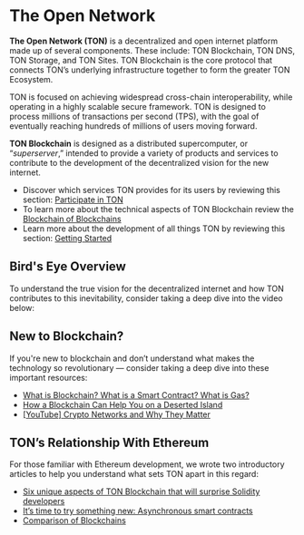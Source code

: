 
# The Open Network


__The Open Network (TON)__ is a decentralized and open internet platform made up of several components. These include: TON Blockchain, TON DNS, TON Storage, and TON Sites. TON Blockchain is the core protocol that connects TON’s underlying infrastructure together to form the greater TON Ecosystem.

TON is focused on achieving widespread cross-chain interoperability, while operating in a highly scalable secure framework. TON is designed to process millions of transactions per second (TPS), with the goal of eventually reaching hundreds of millions of users moving forward.

__TON Blockchain__ is designed as a distributed supercomputer, or “_superserver_,” intended to provide a variety of products and services to contribute to the development of the decentralized vision for the new internet.

* Discover which services TON provides for its users by reviewing this section: [Participate in TON](/participate/)
* To learn more about the technical aspects of TON Blockchain review the [Blockchain of Blockchains](/learn/overviews/ton-blockchain)
* Learn more about the development of all things TON by reviewing this section: [Getting Started](/develop/getting-started)

## Bird's Eye Overview

To understand the true vision for the decentralized internet and how TON contributes to this inevitability, consider taking a deep dive into the video below:

<Player url="https://www.youtube.com/watch?v=XgzHmV_nnpY" />

## New to Blockchain?

If you're new to blockchain and don’t understand what makes the technology so revolutionary — consider taking a deep dive into these important resources:

* [What is Blockchain? What is a Smart Contract? What is Gas?](https://blog.ton.org/what_is_blockchain)
* [How a Blockchain Can Help You on a Deserted Island](https://talkol.medium.com/why-decentralized-consensus-blockchain-is-good-for-business-5ff263468210)
* [\[YouTube\] Crypto Networks and Why They Matter](https://youtu.be/2wxtiNgXBaU)


## TON’s Relationship With Ethereum

For those familiar with Ethereum development, we wrote two introductory articles to help you understand what sets TON apart in this regard:

* [Six unique aspects of TON Blockchain that will surprise Solidity developers](https://blog.ton.org/six-unique-aspects-of-ton-blockchain-that-will-surprise-solidity-developers)
* [It’s time to try something new: Asynchronous smart contracts](https://telegra.ph/Its-time-to-try-something-new-Asynchronous-smart-contracts-03-25)
* [Comparison of Blockchains](https://ton.org/comparison_of_blockchains.pdf)